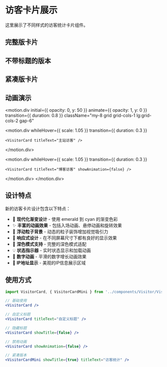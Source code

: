 
# 访客卡片展示

这里展示了不同样式的访客统计卡片组件。

## 完整版卡片

<div className="my-8">
  <VisitorCard />
</div>

## 不带标题的版本

<div className="my-8">
  <VisitorCard showTitle={false} />
</div>

## 紧凑版卡片

<div className="grid grid-cols-1 md:grid-cols-2 lg:grid-cols-3 gap-4 my-8">
  <VisitorCardMini showTitle={true} titleText="实时访客" />
  <VisitorCardMini showTitle={true} titleText="今日访问" />
  <VisitorCardMini showTitle={true} titleText="累计统计" />
</div>

## 动画演示

<motion.div
  initial={{ opacity: 0, y: 50 }}
  animate={{ opacity: 1, y: 0 }}
  transition={{ duration: 0.8 }}
  className="my-8 grid grid-cols-1 lg:grid-cols-2 gap-6"
>
  <motion.div
    whileHover={{ scale: 1.05 }}
    transition={{ duration: 0.3 }}
  >
    <VisitorCard titleText="主站访客" />
  </motion.div>
  
  <motion.div
    whileHover={{ scale: 1.05 }}
    transition={{ duration: 0.3 }}
  >
    <VisitorCard titleText="博客访客" showAnimation={false} />
  </motion.div>
</motion.div>

## 设计特点

新的访客卡片设计包含以下特点：

- 🎨 **现代化渐变设计** - 使用 emerald 到 cyan 的渐变色彩
- ✨ **丰富的动画效果** - 包括入场动画、悬停动画和旋转效果
- 🌟 **浮动粒子背景** - 动态的粒子装饰增加视觉吸引力
- 📱 **响应式设计** - 在不同屏幕尺寸下都有良好的显示效果
- 🌙 **深色模式支持** - 完整的深色模式适配
- 💡 **状态指示器** - 实时状态显示和加载动画
- 🔢 **数字动画** - 平滑的数字增长动画效果
- 📍 **IP地址显示** - 美观的IP信息展示区域

## 使用方式

```jsx
import VisitorCard, { VisitorCardMini } from '../components/Visitor/VisitorCard'

// 基础使用
<VisitorCard />

// 自定义标题
<VisitorCard titleText="自定义标题" />

// 隐藏标题
<VisitorCard showTitle={false} />

// 禁用动画
<VisitorCard showAnimation={false} />

// 紧凑版本
<VisitorCardMini showTitle={true} titleText="访客统计" />
``` 